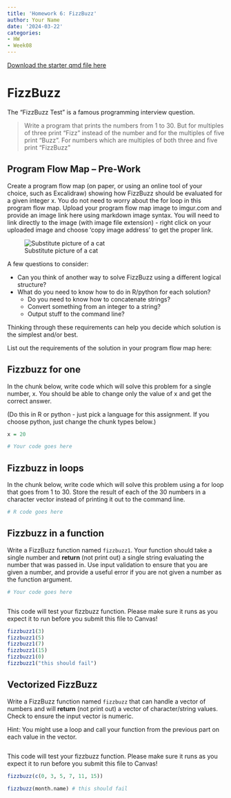 ```yaml
---
title: 'Homework 6: FizzBuzz'
author: Your Name
date: '2024-03-22'
categories:
- HW
- Week08
---
```


[Download the starter qmd file here](https://raw.githubusercontent.com/srvanderplas/unl-stat151/main/homework/06-fizzbuzz.qmd)


# FizzBuzz

The "FizzBuzz Test" is a famous programming interview question. 

> Write a program that prints the numbers from 1 to 30. But for multiples of three print “Fizz” instead of the number and for the multiples of five print “Buzz”. For numbers which are multiples of both three and five print “FizzBuzz"



## Program Flow Map -- Pre-Work

Create a program flow map (on paper, or using an online tool of your choice, such as Excalidraw) showing how FizzBuzz should be evaluated for a given integer x. 
You do not need to worry about the for loop in this program flow map. 
Upload your program flow map image to imgur.com and provide an image link here using markdown image syntax. 
You will need to link directly to the image (with image file extension) - right click on your uploaded image and choose 'copy image address' to get the proper link.

![Substitute picture of a cat](https://cdn.pixabay.com/photo/2017/07/25/01/22/cat-2536662_960_720.jpg)

A few questions to consider:

- Can you think of another way to solve FizzBuzz using a different logical structure? 
- What do you need to know how to do in R/python for each solution? 
    - Do you need to know how to concatenate strings? 
    - Convert something from an integer to a string? 
    - Output stuff to the command line? 

Thinking through these requirements can help you decide which solution is the simplest and/or best. 

List out the requirements of the solution in your program flow map here:


## Fizzbuzz for one

In the chunk below, write code which will solve this problem for a single number, x. You should be able to change only the value of x and get the correct answer.

(Do this in R or python - just pick a language for this assignment. If you choose python, just change the chunk types below.)

```r
x = 20

# Your code goes here

```


## Fizzbuzz in loops

In the chunk below, write code which will solve this problem using a for loop that goes from 1 to 30.
Store the result of each of the 30 numbers in a character vector instead of printing it out to the command line.

```r
# R code goes here

```



## Fizzbuzz in a function

Write a FizzBuzz function named `fizzbuzz1`. 
Your function should take a single number and **return** (not print out) a single string evaluating the number that was passed in. 
Use input validation to ensure that you are given a number, and provide a useful error if you are not given a number as the function argument.


```r
# Your code goes here



```

This code will test your fizzbuzz function. Please make sure it runs as you expect it to run before you submit this file to Canvas!

```r
fizzbuzz1(3)
fizzbuzz1(5)
fizzbuzz1(7)
fizzbuzz1(15)
fizzbuzz1(0)
fizzbuzz1("this should fail")
```


## Vectorized FizzBuzz

Write a FizzBuzz function named `fizzbuzz` that can handle a vector of numbers and will **return** (not print out) a vector of character/string values. 
Check to ensure the input vector is numeric.

Hint: You might use a loop and call your function from the previous part on each value in the vector. 

```r


```

This code will test your fizzbuzz function. 
Please make sure it runs as you expect it to run before you submit this file to Canvas!

```r
fizzbuzz(c(0, 3, 5, 7, 11, 15))

fizzbuzz(month.name) # this should fail

```

